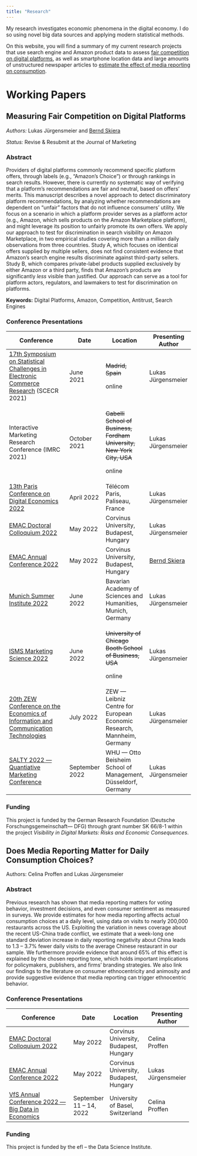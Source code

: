 ```yaml
---
title: "Research"
---
```


My research investigates economic phenomena in the digital economy. I do so using novel big data sources and applying modern statistical methods.

On this website, you will find a summary of my current research projects that use search engine and Amazon product data to assess [fair competition on digital platforms](research.qmd#measuring-fair-competition-on-digital-platforms), as well as smartphone location data and large amounts of unstructured newspaper articles to [estimate the effect of media reporting on consumption](research.qmd#does-media-reporting-matter-for-daily-consumption-choices).

# Working Papers

## Measuring Fair Competition on Digital Platforms

*Authors:* Lukas Jürgensmeier and [Bernd Skiera](https://www.marketing.uni-frankfurt.de/abteilungen/marketing/professoren/skiera/prof-dr-bernd-skiera.html)

*Status:* Revise & Resubmit at the Journal of Marketing

### Abstract

Providers of digital platforms commonly recommend specific platform offers, through labels (e.g., "Amazon's Choice") or through rankings in search results. However, there is currently no systematic way of verifying that a platform's recommendations are fair and neutral, based on offers' merits. This manuscript describes a novel approach to detect discriminatory platform recommendations, by analyzing whether recommendations are dependent on "unfair" factors that do not influence consumers' utility. We focus on a scenario in which a platform provider serves as a platform actor (e.g., Amazon, which sells products on the Amazon Marketplace platform), and might leverage its position to unfairly promote its own offers. We apply our approach to test for discrimination in search visibility on Amazon Marketplace, in two empirical studies covering more than a million daily observations from three countries. Study A, which focuses on identical offers supplied by multiple sellers, does not find consistent evidence that Amazon's search engine results discriminate against third-party sellers. Study B, which compares private-label products supplied exclusively by either Amazon or a third party, finds that Amazon's products are significantly *less* visible than justified. Our approach can serve as a tool for platform actors, regulators, and lawmakers to test for discrimination on platforms.

**Keywords:** Digital Platforms, Amazon, Competition, Antitrust, Search Engines

### Conference Presentations

+------------------------------------------------------------------------------------------------------------------------------------------------------------------------------------------------------------------------------------------------------------------------------------+----------------+--------------------------------------------------------------------------+---------------------------------------------------------------------------------------------------------------------------+
| Conference                                                                                                                                                                                                                                                                         | Date           | Location                                                                 | Presenting Author                                                                                                         |
+====================================================================================================================================================================================================================================================================================+================+==========================================================================+===========================================================================================================================+
| [17th Symposium on Statistical Challenges in Electronic Commerce Research](https://web.archive.org/web/20210507005842/http://www.scecr.org/) (SCECR 2021)                                                                                                                          | June 2021      | ~~Madrid, Spain~~                                                        | Lukas Jürgensmeier                                                                                                        |
|                                                                                                                                                                                                                                                                                    |                |                                                                          |                                                                                                                           |
|                                                                                                                                                                                                                                                                                    |                | online                                                                   |                                                                                                                           |
+------------------------------------------------------------------------------------------------------------------------------------------------------------------------------------------------------------------------------------------------------------------------------------+----------------+--------------------------------------------------------------------------+---------------------------------------------------------------------------------------------------------------------------+
| Interactive Marketing Research Conference (IMRC 2021)                                                                                                                                                                                                                              | October 2021   | ~~Gabelli School of Business, Fordham University, New York City, USA~~   | Lukas Jürgensmeier                                                                                                        |
|                                                                                                                                                                                                                                                                                    |                |                                                                          |                                                                                                                           |
|                                                                                                                                                                                                                                                                                    |                | online                                                                   |                                                                                                                           |
+------------------------------------------------------------------------------------------------------------------------------------------------------------------------------------------------------------------------------------------------------------------------------------+----------------+--------------------------------------------------------------------------+---------------------------------------------------------------------------------------------------------------------------+
| [13th Paris Conference on Digital Economics 2022](https://sites.google.com/view/parisdigitaleconomics/conference/conference)                                                                                                                                                       | April 2022     | Télécom Paris, Paliseau, France                                          | Lukas Jürgensmeier                                                                                                        |
+------------------------------------------------------------------------------------------------------------------------------------------------------------------------------------------------------------------------------------------------------------------------------------+----------------+--------------------------------------------------------------------------+---------------------------------------------------------------------------------------------------------------------------+
| [EMAC Doctoral Colloquium 2022](https://www.uni-corvinus.hu/ind/emac2022)                                                                                                                                                                                                          | May 2022       | Corvinus University, Budapest, Hungary                                   | Lukas Jürgensmeier                                                                                                        |
+------------------------------------------------------------------------------------------------------------------------------------------------------------------------------------------------------------------------------------------------------------------------------------+----------------+--------------------------------------------------------------------------+---------------------------------------------------------------------------------------------------------------------------+
| [EMAC Annual Conference 2022](https://www.uni-corvinus.hu/ind/emac2022)                                                                                                                                                                                                            | May 2022       | Corvinus University, Budapest, Hungary                                   | [Bernd Skiera](https://www.marketing.uni-frankfurt.de/abteilungen/marketing/professoren/skiera/prof-dr-bernd-skiera.html) |
+------------------------------------------------------------------------------------------------------------------------------------------------------------------------------------------------------------------------------------------------------------------------------------+----------------+--------------------------------------------------------------------------+---------------------------------------------------------------------------------------------------------------------------+
| [Munich Summer Institute 2022](http://munich-summer-institute.org/)                                                                                                                                                                                                                | June 2022      | Bavarian Academy of Sciences and Humanities, Munich, Germany             | Lukas Jürgensmeier                                                                                                        |
+------------------------------------------------------------------------------------------------------------------------------------------------------------------------------------------------------------------------------------------------------------------------------------+----------------+--------------------------------------------------------------------------+---------------------------------------------------------------------------------------------------------------------------+
| [ISMS Marketing Science 2022](https://www.chicagobooth.edu/research/kilts/events/isms-marketing-science-conference)                                                                                                                                                                | June 2022      | ~~University of Chicago Booth School of Business, USA~~                  | Lukas Jürgensmeier                                                                                                        |
|                                                                                                                                                                                                                                                                                    |                |                                                                          |                                                                                                                           |
|                                                                                                                                                                                                                                                                                    |                | online                                                                   |                                                                                                                           |
+------------------------------------------------------------------------------------------------------------------------------------------------------------------------------------------------------------------------------------------------------------------------------------+----------------+--------------------------------------------------------------------------+---------------------------------------------------------------------------------------------------------------------------+
| [20th ZEW Conference on the Economics of Information and Communication Technologies](https://www.zew.de/en/events-and-professional-training/detail/20th-zew-conference-on-the-economics-of-information-and-communication-technologies/3723?cHash=ad35d0cb7616bc26ea8d6603c5c1cd55) | July 2022      | ZEW --- Leibniz Centre for European Economic Research, Mannheim, Germany | Lukas Jürgensmeier                                                                                                        |
+------------------------------------------------------------------------------------------------------------------------------------------------------------------------------------------------------------------------------------------------------------------------------------+----------------+--------------------------------------------------------------------------+---------------------------------------------------------------------------------------------------------------------------+
| [SALTY 2022 --- Quantiative Marketing Conference](https://www.whu.edu/en/faculty/marketing-and-sales-group/digital-marketing/salty/)                                                                                                                                               | September 2022 | WHU --- Otto Beisheim School of Management, Düsseldorf, Germany          | Lukas Jürgensmeier                                                                                                        |
+------------------------------------------------------------------------------------------------------------------------------------------------------------------------------------------------------------------------------------------------------------------------------------+----------------+--------------------------------------------------------------------------+---------------------------------------------------------------------------------------------------------------------------+

### Funding

This project is funded by the German Research Foundation (Deutsche Forschungsgemeinschaft--- DFG) through grant number SK 66/8-1 within the project *Visibility in Digital Markets: Risks and Economic Consequences*.

## Does Media Reporting Matter for Daily Consumption Choices?

Authors: Celina Proffen and Lukas Jürgensmeier

### Abstract

Previous research has shown that media reporting matters for voting behavior, investment decisions, and even consumer sentiment as measured in surveys. We provide estimates for how media reporting affects actual consumption choices at a daily level, using data on visits to nearly 200,000 restaurants across the US. Exploiting the variation in news coverage about the recent US-China trade conflict, we estimate that a week-long one standard deviation increase in daily reporting negativity about China leads to 1.3 -- 3.7% fewer daily visits to the average Chinese restaurant in our sample. We furthermore provide evidence that around 65% of this effect is explained by the chosen reporting tone, which holds important implications for policymakers, publishers, and firms' branding strategies. We also link our findings to the literature on consumer ethnocentricity and animosity and provide suggestive evidence that media reporting can trigger ethnocentric behavior.

### Conference Presentations

+------------------------------------------------------------------------------------------------------------------+--------------------------+----------------------------------------+--------------------+
| Conference                                                                                                       | Date                     | Location                               | Presenting Author  |
+==================================================================================================================+==========================+========================================+====================+
| [EMAC Doctoral Colloquium 2022](https://www.uni-corvinus.hu/ind/emac2022)                                        | May 2022                 | Corvinus University, Budapest, Hungary | Celina Proffen     |
+------------------------------------------------------------------------------------------------------------------+--------------------------+----------------------------------------+--------------------+
| [EMAC Annual Conference 2022](https://www.uni-corvinus.hu/ind/emac2022)                                          | May 2022                 | Corvinus University, Budapest, Hungary | Lukas Jürgensmeier |
+------------------------------------------------------------------------------------------------------------------+--------------------------+----------------------------------------+--------------------+
| [VfS Annual Conference 2022 --- Big Data in Economics](https://www.socialpolitik.de/en/termin/jahrestagung-2022) | September 11 -- 14, 2022 | University of Basel, Switzerland       | Celina Proffen     |
+------------------------------------------------------------------------------------------------------------------+--------------------------+----------------------------------------+--------------------+

### Funding

This project is funded by the efl -- the Data Science Institute.
